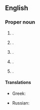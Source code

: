 ==English==
{{wikipedia}}

===Proper noun===
{{en-proper noun}}

# {{place|en|town|s/Alabama}}.
# {{place|en|city|s/Florida}}.
# {{place|en|city/county seat|co/Lee County|s/Georgia|c/USA}}.
# {{place|en|town/county seat|co/Loudoun County|in northern|s/Virginia|c/USA}}.
# {{place|en|village|s/Ohio}}.

====Translations====
{{trans-top|city}}
* Greek: {{t|el|Λήζμπουργκ}}
{{trans-mid}}
* Russian: {{t|ru|Лисбу́рг|m}}
{{trans-bottom}}